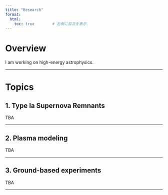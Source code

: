 ```yaml
---
title: "Research"
format:
  html:
    toc: true        # 右側に目次を表示
---
```


# Overview
I am working on high-energy astrophysics.

---

# Topics

## 1. Type Ia Supernova Remnants
TBA

---

## 2. Plasma modeling
TBA

---

## 3. Ground-based experiments
TBA

---